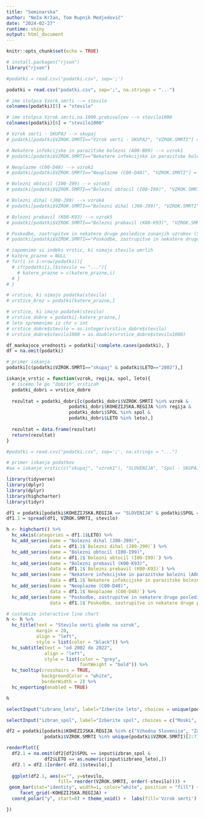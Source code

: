 ```yaml
---
title: "Seminarska"
author: "Neža Kržan, Tom Rupnik Medjedovič"
date: "2024-02-27"
runtime: shiny
output: html_document
---
```


```r
knitr::opts_chunk$set(echo = TRUE)

# install.packages("rjson")
library("rjson")
```

```r
#podatki = read.csv("podatki.csv", sep=';')

podatki = read.csv("podatki.csv", sep=';', na.strings = "...")

# ime stolpca Vzork.smrti --> stevilo
colnames(podatki)[5] = "stevilo"

# ime stolpca Vzrok.smrti.na.1000.prebivalcev --> stevilo1000
colnames(podatki)[6] = "stevilo1000"

# Vzrok smrti - SKUPAJ --> skupaj
# podatki[podatki$VZROK.SMRTI=="Vzrok smrti - SKUPAJ", "VZROK.SMRTI"] = "skupaj"

# Nekatere infekcijske in parazitske bolezni (A00-B99) --> vzrok1
# podatki[podatki$VZROK.SMRTI=="Nekatere infekcijske in parazitske bolezni (A00-B99)", "VZROK.SMRTI"] = "vzrok1"

# Neoplazme (C00-D48) --> vzrok2
# podatki[podatki$VZROK.SMRTI=="Neoplazme (C00-D48)", "VZROK.SMRTI"] = "vzrok2"

# Bolezni obtocil (I00-I99) --> vzrok3
# podatki[podatki$VZROK.SMRTI=="Bolezni obtocil (I00-I99)", "VZROK.SMRTI"] = "vzrok3"

# Bolezni dihal (J00-J99) --> vzrok4
# podatki[podatki$VZROK.SMRTI=="Bolezni dihal (J00-J99)", "VZROK.SMRTI"] = "vzrok4"

# Bolezni prebavil (K00-K93) --> vzrok5
# podatki[podatki$VZROK.SMRTI=="Bolezni prebavil (K00-K93)", "VZROK.SMRTI"] = "vzrok5"

# Poskodbe, zastrupitve in nekatere druge posledice zunanjih vzrokov (S00-T98) --> vzrok6
# podatki[podatki$VZROK.SMRTI=="Poskodbe, zastrupitve in nekatere druge posledice zunanjih vzrokov (S00-T98)", "VZROK.SMRTI"] = "vzrok6"
```

```r
# zapomnimo si indeks vrstic, ki nimajo stevila umrlih
# katere_prazne = NULL
# for(i in 1:nrow(podatki)){
  # if(podatki[i,]$stevilo == "..."){
    # katere_prazne = c(katere_prazne,i)
  # }
# }

# vrstice, ki nimajo podatka(stevila)
# vrstice_brez = podatki[katere_prazne,]

# vrstice, ki imajo podatek(stevilo)
# vrstice_dobre = podatki[-katere_prazne,]
# leto spremenimo iz chr v int
# vrstice_dobre$stevilo = as.integer(vrstice_dobre$stevilo)
# vrstice_dobre$stevilo1000 = as.double(vrstice_dobre$stevilo1000)

df_mankajoce_vrednosti = podatki[!complete.cases(podatki), ]
df = na.omit(podatki)
```


```r
# primer iskanja
podatki[c(podatki$VZROK.SMRTI=="skupaj" & podatki$LETO=="2002"),]
```

```r
iskanje_vrstic = function(vzrok, regija, spol, leto){
  # iscemo le po "dobrih" vrsticah
  podatki_dobri = vrstice_dobre
  
  rezultat = podatki_dobri[c(podatki_dobri$VZROK.SMRTI %in% vzrok &
                       podatki_dobri$KOHEZIJSKA.REGIJA %in% regija &
                       podatki_dobri$SPOL %in% spol &
                       podatki_dobri$LETO %in% leto),]
  
  rezultat = data.frame(rezultat)
  return(rezultat)
}

#podatki = read.csv("podatki.csv", sep=';', na.strings = "...")

# primer iskanja podatkov
#aa = iskanje_vrstic(c("skupaj", "vzrok1"), "SLOVENIJA", "Spol - SKUPAJ", c(2002:2022))
```


```r
library(tidyverse)
library(dplyr)
library(dplyr)
library(highcharter)
library(tidyr)
```


```r
df1 = podatki[podatki$KOHEZIJSKA.REGIJA == "SLOVENIJA" & podatki$SPOL == "Spol - SKUPAJ", 1:5]
df1.1 = spread(df1, VZROK.SMRTI, stevilo)

h <- highchart() %>% 
  hc_xAxis(categories = df1.1$LETO) %>% 
  hc_add_series(name = "Bolezni dihal (J00-J99)", 
                data = df1.1$`Bolezni dihal (J00-J99)`) %>% 
  hc_add_series(name = "Bolezni obtocil (I00-I99)", 
                data = df1.1$`Bolezni obtocil (I00-I99)`) %>%
  hc_add_series(name = "Bolezni prebavil (K00-K93)", 
                data = df1.1$`Bolezni prebavil (K00-K93)`) %>%
  hc_add_series(name = "Nekatere infekcijske in parazitske bolezni (A00-B99)", 
                data = df1.1$`Nekatere infekcijske in parazitske bolezni (A00-B99)`) %>%
  hc_add_series(name = "Neoplazme (C00-D48)", 
                data = df1.1$`Neoplazme (C00-D48)`) %>%
  hc_add_series(name = "Poskodbe, zastrupitve in nekatere druge posledice zunanjih vzrokov (S00-T98)", 
                data = df1.1$`Poskodbe, zastrupitve in nekatere druge posledice zunanjih vzrokov (S00-T98)`)

# customize interactive line chart
h <- h %>%
  hc_title(text = "Stevilo smrti glede na vzrok",
           margin = 20, 
           align = "left",
           style = list(color = "black")) %>% 
  hc_subtitle(text = "od 2002 do 2022",
              align = "left",
              style = list(color = "grey", 
                           fontWeight = "bold")) %>% 
  hc_tooltip(crosshairs = TRUE, 
             backgroundColor = "white",
             borderWidth = 2) %>% 
  hc_exporting(enabled = TRUE)

h
```


```r
selectInput("izbrano_leto", label="Izberite leto", choices = unique(podatki$LETO), selected = 2002)

selectInput("izbran_spol", label="Izberite spol", choices = c("Moski", "Zenske"), selected = "Moski")

df2 = podatki[podatki$KOHEZIJSKA.REGIJA %in% c("Vzhodna Slovenija", "Zahodna Slovenija") & podatki$SPOL %in% c("Moski", "Zenske") &
              podatki$VZROK.SMRTI %in% unique(podatki$VZROK.SMRTI)[2:7],]

renderPlot({
  df2.1 = na.omit(df2[df2$SPOL == input$izbran_spol &
              df2$LETO == as.numeric(input$izbrano_leto),])
  df2.1 = df2.1[order(-df2.1$stevilo),]
  
  ggplot(df2.1, aes(x="", y=stevilo,
                   fill= reorder(VZROK.SMRTI, order(-stevilo)))) +
 geom_bar(stat="identity", width=1, color="white", position = "fill") +
     facet_grid(~KOHEZIJSKA.REGIJA) +
  coord_polar("y", start=0) + theme_void() +  labs(fill='Vzrok smrti') 

})

```




